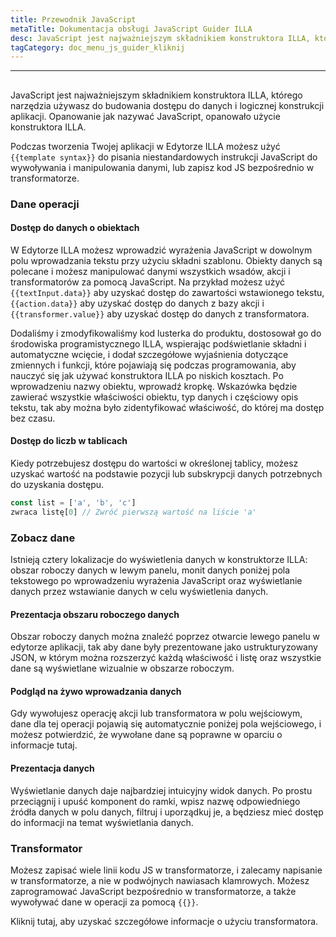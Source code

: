 ```yaml
---
title: Przewodnik JavaScript
metaTitle: Dokumentacja obsługi JavaScript Guider ILLA
desc: JavaScript jest najważniejszym składnikiem konstruktora ILLA, którego narzędzia używasz do budowania dostępu do danych i logicznej konstrukcji aplikacji
tagCategory: doc_menu_js_guider_kliknij
---
```


* * *

## <Heading hidden>JavaScript Guider</Heading>

JavaScript jest najważniejszym składnikiem konstruktora ILLA, którego narzędzia używasz do budowania dostępu do danych i logicznej konstrukcji aplikacji. Opanowanie jak nazywać JavaScript, opanowało użycie konstruktora ILLA.

Podczas tworzenia Twojej aplikacji w Edytorze ILLA możesz użyć `{{template syntax}}` do pisania niestandardowych instrukcji JavaScript do wywoływania i manipulowania danymi, lub zapisz kod JS bezpośrednio w transformatorze.

### Dane operacji

#### Dostęp do danych o obiektach

W Edytorze ILLA możesz wprowadzić wyrażenia JavaScript w dowolnym polu wprowadzania tekstu przy użyciu składni szablonu. Obiekty danych są polecane i możesz manipulować danymi wszystkich wsadów, akcji i transformatorów za pomocą JavaScript. Na przykład możesz użyć `{{textInput.data}}` aby uzyskać dostęp do zawartości wstawionego tekstu, `{{action.data}}` aby uzyskać dostęp do danych z bazy akcji i `{{transformer.value}}` aby uzyskać dostęp do danych z transformatora.

Dodaliśmy i zmodyfikowaliśmy kod lusterka do produktu, dostosował go do środowiska programistycznego ILLA, wspierając podświetlanie składni i automatyczne wcięcie, i dodał szczegółowe wyjaśnienia dotyczące zmiennych i funkcji, które pojawiają się podczas programowania, aby nauczyć się jak używać konstruktora ILLA po niskich kosztach. Po wprowadzeniu nazwy obiektu, wprowadź kropkę. Wskazówka będzie zawierać wszystkie właściwości obiektu, typ danych i częściowy opis tekstu, tak aby można było zidentyfikować właściwość, do której ma dostęp bez czasu.

#### Dostęp do liczb w tablicach

Kiedy potrzebujesz dostępu do wartości w określonej tablicy, możesz uzyskać wartość na podstawie pozycji lub subskrypcji danych potrzebnych do uzyskania dostępu.

```javascript
const list = ['a', 'b', 'c']
zwraca listę[0] // Zwróć pierwszą wartość na liście 'a'
```

### Zobacz dane

Istnieją cztery lokalizacje do wyświetlenia danych w konstruktorze ILLA: obszar roboczy danych w lewym panelu, monit danych poniżej pola tekstowego po wprowadzeniu wyrażenia JavaScript oraz wyświetlanie danych przez wstawianie danych w celu wyświetlenia danych.

#### Prezentacja obszaru roboczego danych

Obszar roboczy danych można znaleźć poprzez otwarcie lewego panelu w edytorze aplikacji, tak aby dane były prezentowane jako ustrukturyzowany JSON, w którym można rozszerzyć każdą właściwość i listę oraz wszystkie dane są wyświetlane wizualnie w obszarze roboczym.

[//]: # "[图片]"

#### Podgląd na żywo wprowadzania danych

Gdy wywołujesz operację akcji lub transformatora w polu wejściowym, dane dla tej operacji pojawią się automatycznie poniżej pola wejściowego, i możesz potwierdzić, że wywołane dane są poprawne w oparciu o informacje tutaj.

[//]: # "[图片]"

#### Prezentacja danych

Wyświetlanie danych daje najbardziej intuicyjny widok danych. Po prostu przeciągnij i upuść komponent do ramki, wpisz nazwę odpowiedniego źródła danych w polu danych, filtruj i uporządkuj je, a będziesz mieć dostęp do informacji na temat wyświetlania danych.

[//]: # "[图片]"

### Transformator

Możesz zapisać wiele linii kodu JS w transformatorze, i zalecamy napisanie w transformatorze, a nie w podwójnych nawiasach klamrowych. Możesz zaprogramować JavaScript bezpośrednio w transformatorze, a także wywoływać dane w operacji za pomocą `{{}}`.

Kliknij tutaj, aby uzyskać szczegółowe informacje o użyciu transformatora.

